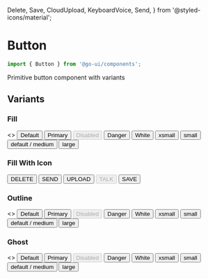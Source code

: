 
  Delete,
  Save,
  CloudUpload,
  KeyboardVoice,
  Send,
} from '@styled-icons/material';

<Meta title="Components/Button" />

# Button

```js
import { Button } from '@go-ui/components';
```

Primitive button component with variants

## Variants

### Fill

<Preview>
  <Story name="Fill">
    <>
      <Flex p={1}>
        <Button onClick={action('clicked')} mr="2">
          Default
        </Button>
        <Button color="primary.300" onClick={action('clicked')} mr="2">
          Primary
        </Button>
        <Button disabled onClick={action('clicked')} mr="2">
          Disabled
        </Button>
        <Button color="system.danger" onClick={action('clicked')} mr="2">
          Danger
        </Button>
        <Button color="white" onClick={action('clicked')} mr="2">
          White
        </Button>
      </Flex>
      <Flex p={1} sx={{ alignItems: 'center' }}>
        <Button
          color="system.danger"
          size="xsmall"
          onClick={action('clicked')}
          mr="2">
          xsmall
        </Button>
        <Button
          color="system.warning"
          size="small"
          onClick={action('clicked')}
          mr="2">
          small
        </Button>
        <Button color="system.success" onClick={action('clicked')} mr="2">
          default / medium
        </Button>
        <Button
          size="large"
          color="system.info"
          onClick={action('clicked')}
          mr="2">
          large
        </Button>
      </Flex>
    </>
  </Story>
</Preview>

### Fill With Icon

<Preview>
  <Story name="Fill With Icon">
    <Flex sx={{ p: 1, alignItems: 'center' }}>
      <Button color="system.danger" onClick={action('clicked')} mr="2">
        <Box as={Delete} sx={{ mr: 2, ml: -1 }} /> DELETE
      </Button>
      <Button color="primary.300" onClick={action('clicked')} mr="2">
        SEND <Box as={Send} sx={{ mr: -1, ml: 2 }} />
      </Button>
      <Button color="white" onClick={action('clicked')} mr="2">
        <Box as={CloudUpload} sx={{ mr: 2, ml: -1 }} /> UPLOAD
      </Button>
      <Button disabled onClick={action('clicked')} mr="2">
        <Box as={KeyboardVoice} sx={{ mr: 2, ml: -1 }} /> TALK
      </Button>
      <Button color="base.600" onClick={action('clicked')} mr="2">
        <Box as={Save} sx={{ mr: 2, ml: -1 }} /> SAVE
      </Button>
    </Flex>
  </Story>
</Preview>

### Outline

<Preview>
  <Story name="Outline Variant">
    <>
      <Flex p={1}>
        <Button variant="outline" onClick={action('clicked')} mr="2">
          Default
        </Button>
        <Button
          variant="outline"
          color="primary.300"
          onClick={action('clicked')}
          mr="2">
          Primary
        </Button>
        <Button variant="outline" disabled onClick={action('clicked')} mr="2">
          Disabled
        </Button>
        <Button
          variant="outline"
          color="system.danger"
          onClick={action('clicked')}
          mr="2">
          Danger
        </Button>
        <Button
          variant="outline"
          color="white"
          onClick={action('clicked')}
          mr="2">
          White
        </Button>
      </Flex>
      <Flex p={1} sx={{ alignItems: 'center' }}>
        <Button
          variant="outline"
          color="system.danger"
          size="xsmall"
          onClick={action('clicked')}
          mr="2">
          xsmall
        </Button>
        <Button
          variant="outline"
          color="system.warning"
          size="small"
          onClick={action('clicked')}
          mr="2">
          small
        </Button>
        <Button
          variant="outline"
          color="system.success"
          onClick={action('clicked')}
          mr="2">
          default / medium
        </Button>
        <Button
          variant="outline"
          size="large"
          color="system.info"
          onClick={action('clicked')}
          mr="2">
          large
        </Button>
      </Flex>
    </>
  </Story>
</Preview>

### Ghost

<Preview>
  <Story name="Ghost Variant">
    <>
      <Flex p={1}>
        <Button variant="ghost" onClick={action('clicked')} mr="2">
          Default
        </Button>
        <Button
          variant="ghost"
          color="primary.300"
          onClick={action('clicked')}
          mr="2">
          Primary
        </Button>
        <Button variant="ghost" disabled onClick={action('clicked')} mr="2">
          Disabled
        </Button>
        <Button
          variant="ghost"
          color="system.danger"
          onClick={action('clicked')}
          mr="2">
          Danger
        </Button>
        <Button
          variant="ghost"
          color="white"
          onClick={action('clicked')}
          mr="2">
          White
        </Button>
      </Flex>
      <Flex p={1} sx={{ alignItems: 'center' }}>
        <Button
          variant="ghost"
          color="system.danger"
          size="xsmall"
          onClick={action('clicked')}
          mr="2">
          xsmall
        </Button>
        <Button
          variant="ghost"
          color="system.warning"
          size="small"
          onClick={action('clicked')}
          mr="2">
          small
        </Button>
        <Button
          variant="ghost"
          color="system.success"
          onClick={action('clicked')}
          mr="2">
          default / medium
        </Button>
        <Button
          variant="ghost"
          color="system.info"
          onClick={action('clicked')}
          size="large"
          mr="2">
          large
        </Button>
      </Flex>
    </>
  </Story>
</Preview>
